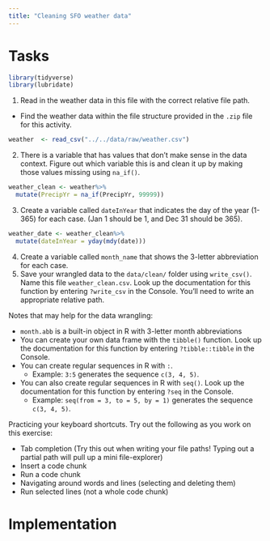 ```yaml
---
title: "Cleaning SFO weather data"
---
```


# Tasks

```r
library(tidyverse)
library(lubridate)
```


1. Read in the weather data in this file with the correct relative file path.
  - Find the weather data within the file structure provided in the `.zip` file for this activity.
  
```r
weather  <- read_csv("../../data/raw/weather.csv")
```


2. There is a variable that has values that don't make sense in the data context. Figure out which variable this is and clean it up by making those values missing using `na_if()`.

```r
weather_clean <- weather%>%
  mutate(PrecipYr = na_if(PrecipYr, 99999))
```


3. Create a variable called `dateInYear` that indicates the day of the year (1-365) for each case. (Jan 1 should be 1, and Dec 31 should be 365).

```r
weather_date <- weather_clean%>%
  mutate(dateInYear = yday(mdy(date)))
```


4. Create a variable called `month_name` that shows the 3-letter abbreviation for each case.
5. Save your wrangled data to the `data/clean/` folder using `write_csv()`. Name this file `weather_clean.csv`. Look up the documentation for this function by entering `?write_csv` in the Console. You'll need to write an appropriate relative path.


Notes that may help for the data wrangling:

- `month.abb` is a built-in object in R with 3-letter month abbreviations
- You can create your own data frame with the `tibble()` function. Look up the documentation for this function by entering `?tibble::tibble` in the Console.
- You can create regular sequences in R with `:`.
    - Example: `3:5` generates the sequence `c(3, 4, 5)`.
- You can also create regular sequences in R with `seq()`. Look up the documentation for this function by entering `?seq` in the Console.
    - Example: `seq(from = 3, to = 5, by = 1)` generates the sequence `c(3, 4, 5)`.



Practicing your keyboard shortcuts. Try out the following as you work on this exercise:

- Tab completion (Try this out when writing your file paths! Typing out a partial path will pull up a mini file-explorer)
- Insert a code chunk
- Run a code chunk
- Navigating around words and lines (selecting and deleting them)
- Run selected lines (not a whole code chunk)

# Implementation

```r

```

